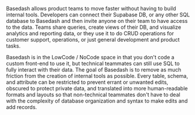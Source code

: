 Basedash allows product teams to move faster without having to build internal tools. Developers can connect their Supabase DB, or any other SQL database to Basedash and then invite anyone on their team to have access to the data. Teams share queries, create views of their DB, and visualize analytics and reporting data, or they use it to do CRUD operations for customer support, operations, or just general development and product tasks.

Basedash is in the LowCode / NoCode space in that you don't code a custom front-end to use it, but technical teammates can still use SQL to fully interact with their data. The goal of Basedash is to remove as much friction from the creation of internal tools as possible. Every table, schema, and attribute can be restricted to prevent errant or unwanted edits, obscured to protect private data, and translated into more human-readable formats and layouts so that non-technical teammates don't have to deal with the complexity of database organization and syntax to make edits and add records.
